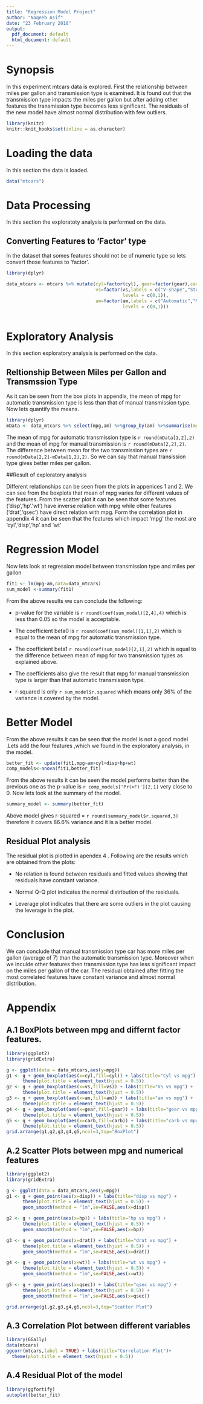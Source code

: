 ```yaml
---
title: "Regression Model Project"
author: "Naqeeb Asif"
date: "23 February 2018"
output:
  pdf_document: default
  html_document: default
---
```


# Synopsis

In this experiment mtcars data is explored. First the relationship between miles
per gallon and transmission type is examined. It is found out that the transmission type 
impacts the miles per gallon but after adding other features the transmission type
becomes less significant. The residuals of the new model have almost normal distribution with few outliers.  


```r
library(knitr)
knitr::knit_hooks$set(inline = as.character)
```
# Loading the data
In this section the data is loaded.

```r
data("mtcars")
```

# Data Processing

In this section the exploratoty analysis is performed on the data.   

## Converting Features to 'Factor' type
In the dataset that somes features should not be of numeric type so lets convert those features to 'factor'. 

```r
library(dplyr)

data_mtcars <- mtcars %>% mutate(cyl=factor(cyl), gear=factor(gear),carb=factor(carb),
                                 vs=factor(vs,labels = c("V-shape","Straight Line"),
                                           levels = c(0,1)),
                                 am=factor(am,labels = c("Automatic","Manual"),
                                           levels = c(0,1)))
                  
```

# Exploratory Analysis

In this section exploratory analysis is performed on the data.

## Reltionship Between Miles per Gallon and Transmssion Type

As it can be seen from the box plots in appendix, the mean of mpg for automatic
transmission type is less than that of manual transmission type. Now lets 
quantify the means.

```r
library(dplyr)
mData <- data_mtcars %>% select(mpg,am) %>%group_by(am) %>%summarise(mean=mean(mpg))
```

The mean of mpg for automatic transmission type is `r round(mData[1,2],2)` and the mean
of mpg for manual transmission is `r round(mData[2,2],2)`. The difference between
mean for the two transmission types are `r round(mData[2,2]-mData[1,2],2)`. So we
can say that manual transission type gives better miles per gallon.

##Result of exploratory analysis

Different relationships can be seen from the plots in appenices 1 and 2. We can see 
from the boxplots that mean of mpg varies for different values of the features. 
From the scatter plot it can be seen that some features ('disp','hp'.'wt') 
have inverse relation with mpg while other features  ('drat','qsec') have direct 
relation with mpg. Form the correlation plot in appendix 4 it can be seen that the features 
which impact 'mpg' the most are 'cyl','disp','hp' and 'wt'

# Regression Model
Now lets look at regression model between transmission type and miles per gallon

```r
fit1 <- lm(mpg~am,data=data_mtcars)
sum_model <-summary(fit1)
```

From the above results we can conclude the following:

* p-value for the variable is ````r round(coef(sum_model)[2,4],4)```` which is less than 0.05
so the model is acceptable.    

* The coefficient beta0 is ````r round(coef(sum_model)[1,1],2)```` which is equal to the 
mean of mpg for automatic transmission type.    

* The coefficient beta1 ````r round(coef(sum_model)[2,1],2)```` which is equal to the difference
between mean of mpg for two transmission types as explained above.    

* The coefficients also give the result that mpg for manual transmission type is
larger than that automatic transmission type.

* r-squared is only ````r sum_model$r.squared ```` which means only 36% of the variance is covered by the model.

# Better Model
From the above results it can be seen that the model is not a good model .Lets
add the four features ,which we found in the exploratory analysis, in the model.

```r

better_fit <- update(fit1,mpg~am+cyl+disp+hp+wt)
comp_models<-anova(fit1,better_fit)
```

From the above results it can be seen the model performs better than the previous 
one as the p-value is ````r comp_models['Pr(>F)'][2,1]```` very close to 0.
Now lets look at the summary of the model.

```r
summary_model <- summary(better_fit)
```

Above model gives  r-squared = ````r round(summary_model$r.squared,3)```` therefore it covers 
86.6% variance and it is a better model.

## Residual Plot analysis

The residual plot is plotted in apendex 4 . Following are the results which are 
obtained from the plots:  

* No relation is found between residuals and fitted values showing that residuals
have constant variance.  
* Normal Q-Q plot indicates the normal distribution of the residuals.  

* Leverage plot indicates that there are some outliers in the plot causing the 
leverage in the plot.  

# Conclusion
We can conclude that manual transmission type car has more miles per gallon (average
of 7) than the automatic transmission type. Moreover when we inculde other features
then transmission type has less significant impact on the miles per gallon of the 
car. The residual obtained after fitting the most correlated features have constant
variance and almost normal distribution.


# Appendix

## A.1 BoxPlots between mpg and differnt factor features.
```r
library(ggplot2)
library(gridExtra)

g <- ggplot(data = data_mtcars,aes(y=mpg))
g1 <- g + geom_boxplot(aes(x=cyl,fill=cyl)) + labs(title="Cyl vs mpg") +
      theme(plot.title = element_text(hjust = 0.5))
g2 <- g + geom_boxplot(aes(x=vs,fill=vs)) + labs(title="VS vs mpg") +
      theme(plot.title = element_text(hjust = 0.5))
g3 <- g + geom_boxplot(aes(x=am,fill=am)) + labs(title="am vs mpg") +
      theme(plot.title = element_text(hjust = 0.5))
g4 <- g + geom_boxplot(aes(x=gear,fill=gear)) + labs(title="gear vs mpg") +
      theme(plot.title = element_text(hjust = 0.5))
g5 <- g + geom_boxplot(aes(x=carb,fill=carb)) + labs(title="carb vs mpg") +
      theme(plot.title = element_text(hjust = 0.5))
grid.arrange(g1,g2,g3,g4,g5,ncol=3,top="BoxPlot")
```

## A.2 Scatter Plots between mpg and numerical features
```r
library(ggplot2)
library(gridExtra)

g <- ggplot(data = data_mtcars,aes(y=mpg))
g1 <- g + geom_point(aes(x=disp)) + labs(title="disp vs mpg") +
      theme(plot.title = element_text(hjust = 0.5)) +
      geom_smooth(method = "lm",se=FALSE,aes(x=disp))

g2 <- g + geom_point(aes(x=hp)) + labs(title="hp vs mpg") +
      theme(plot.title = element_text(hjust = 0.5)) +
      geom_smooth(method = "lm",se=FALSE,aes(x=hp))

g3 <- g + geom_point(aes(x=drat)) + labs(title="drat vs mpg") +
      theme(plot.title = element_text(hjust = 0.5)) +
      geom_smooth(method = "lm",se=FALSE,aes(x=drat))

g4 <- g + geom_point(aes(x=wt)) + labs(title="wt vs mpg") +
      theme(plot.title = element_text(hjust = 0.5)) +
      geom_smooth(method = "lm",se=FALSE,aes(x=wt))

g5 <- g + geom_point(aes(x=qsec)) + labs(title="qsec vs mpg") +
      theme(plot.title = element_text(hjust = 0.5)) +
      geom_smooth(method = "lm",se=FALSE,aes(x=qsec))

grid.arrange(g1,g2,g3,g4,g5,ncol=3,top="Scatter Plot")

```

## A.3 Correlation Plot between different variables

```r
library(GGally)
data(mtcars)
ggcorr(mtcars,label = TRUE) + labs(title="Correlation Plot")+
  theme(plot.title = element_text(hjust = 0.5))
```


## A.4 Residual Plot of the model
```r
library(ggfortify)
autoplot(better_fit)
```
